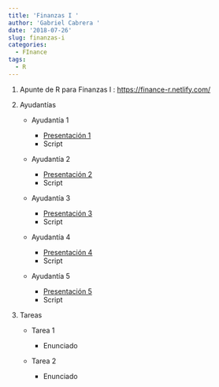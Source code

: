 ```yaml
---
title: 'Finanzas I '
author: 'Gabriel Cabrera '
date: '2018-07-26'
slug: finanzas-i
categories:
  - FInance
tags:
  - R
---
```


1. Apunte de R para Finanzas I : [https://finance-r.netlify.com/](https://finance-r.netlify.com/)

2. Ayudantías

    * Ayudantía 1 
    
        * [Presentación 1](/pdf/presentacion.pdf)
        * Script
        
    * Ayudantía 2 
    
        * [Presentación 2](/pdf/presentacion.pdf)
        * Script
        
    * Ayudantía 3 
    
        * [Presentación 3](/pdf/presentacion.pdf)
        * Script
    
    * Ayudantía 4 
    
        * [Presentación 4](/pdf/presentacion.pdf)
        * Script
    
    * Ayudantía 5 
    
        * [Presentación 5](/pdf/presentacion.pdf)
        * Script    
        
3. Tareas 

    * Tarea 1 
        
        * Enunciado
    
    * Tarea 2
    
        * Enunciado